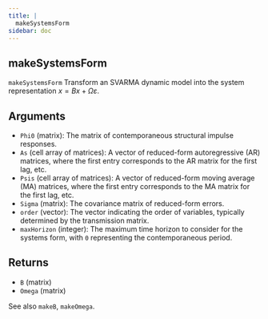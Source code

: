 ```yaml
--- 
title: | 
  makeSystemsForm
sidebar: doc
---
```


::: {.doc-box}
::: {.callout-warning appearance="simple" icon="false" collapse="true"}    
# makeSystemsForm


`makeSystemsForm` Transform an SVARMA dynamic model into the system representation $x = Bx + \Omega\varepsilon$.

## Arguments
- `Phi0` (matrix): The matrix of contemporaneous structural impulse responses.
- `As` (cell array of matrices): A vector of reduced-form autoregressive (AR)
matrices, where the first entry corresponds to the AR matrix for the first lag, etc.
- `Psis` (cell array of matrices): A vector of reduced-form moving average (MA)
matrices, where the first entry corresponds to the MA matrix for the first lag, etc.
- `Sigma` (matrix): The covariance matrix of reduced-form errors.
- `order` (vector): The vector indicating the order of variables, typically
determined by the transmission matrix.
- `maxHorizon` (integer): The maximum time horizon to consider for the systems form,
with `0` representing the contemporaneous period.

## Returns
- `B` (matrix)
- `Omega` (matrix)

See also `makeB`, `makeOmega`.
:::
:::


    